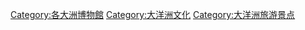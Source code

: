 [[Category:各大洲博物館|Category:各大洲博物館]]
[[Category:大洋洲文化|Category:大洋洲文化]]
[[Category:大洋洲旅游景点|Category:大洋洲旅游景点]]